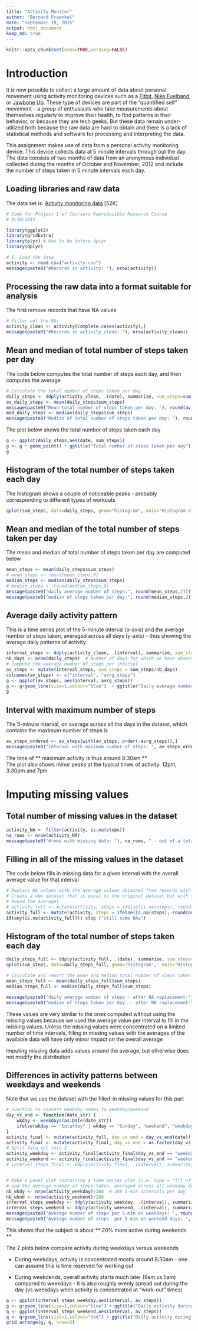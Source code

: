 ```yaml
---
title: "Activity Monitor"
author: "Bernard Fraenkel"
date: "September 19, 2015"
output: html_document
keep_md: true
---
```

```r
knitr::opts_chunk$set(echo=TRUE,warning=FALSE)
```

# Introduction
It is now possible to collect a large amount of data about personal movement using activity monitoring devices such as a [Fitbit](http://www.fitbit.com/), [Nike Fuelband](http://www.nike.com/us/en_us/c/nikeplus-fuelband), or [Jawbone Up](https://jawbone.com/up). These type of devices are part of the “quantified self” movement – a group of enthusiasts who take measurements about themselves regularly to improve their health, to find patterns in their behavior, or because they are tech geeks. But these data remain under-utilized both because the raw data are hard to obtain and there is a lack of statistical methods and software for processing and interpreting the data.

This assignment makes use of data from a personal activity monitoring device. This device collects data at 5 minute intervals through out the day. The data consists of two months of data from an anonymous individual collected during the months of October and November, 2012 and include the number of steps taken in 5 minute intervals each day.

## Loading libraries and raw data 
The data set is: [Activity monitoring data](https://d396qusza40orc.cloudfront.net/repdata%2Fdata%2Factivity.zip) [52K]

```r
# Code for Project 1 of Coursera Reproducible Research Course
# 9/16/2015

library(ggplot2)
library(gridExtra)
library(plyr) # Has to be before dplyr
library(dplyr)

# 1. Load the data
activity <- read.csv("activity.csv")
message(paste0("#Records in activity: "), nrow(activity))
```

## Processing the raw data into a format suitable for analysis

The first remove records that have NA values
```r
# Filter out the NAs
activity_clean <- activity[complete.cases(activity),]
message(paste0("#Records in activity_clean: "), nrow(activity_clean))
```
## Mean and median of total number of steps taken per day
The code below computes the total number of steps each day, and then computes the average
``` r
# Calculate the total number of steps taken per day
daily_steps <- ddply(activity_clean, .(date), summarize, sum_steps=sum(steps))
av_daily_steps <- mean(daily_steps$sum_steps)
message(paste0("Mean total number of steps taken per day: "), round(av_daily_steps,0))
med_daily_steps <- median(daily_steps$sum_steps)
message(paste0("Median of total number of steps taken per day: "), round(med_daily_steps,0))
```

The plot below shows the total number of steps taken each day

```r
g <- ggplot(daily_steps,aes(date, sum_steps))
g <- g + geom_point() + ggtitle("Total number of steps taken per day")
g
```

## Histogram of the total number of steps taken each day
The histogram shows a couple of noticeable peaks - probably corresponding to different types of workouts  
```r
qplot(sum_steps, data=daily_steps, geom="histogram", main="Histogram of total number of steps per day")
```


## Mean and median of the total number of steps taken per day
The mean and median of total number of steps taken per day are computed below  
``` r
mean_steps <- mean(daily_steps$sum_steps)
# mean_steps <- round(mean_steps,9)
median_steps <- median(daily_steps$sum_steps)
# median_steps <- round(median_steps,0)
message(paste0("daily average number of steps:", round(mean_steps,2)))
message(paste0("median of steps taken per day:", round(median_steps,2)))
```
  


## Average daily activity pattern

This is a time series plot of the 5-minute interval (x-axis) and the average number of steps taken, averaged across all days (y-axis) - thus showing the average daily patterns of activity

```r
interval_steps <- ddply(activity_clean, .(interval), summarize, sum_steps=sum(steps))
nb_days <- nrow(daily_steps)  # Number of days for which we have observations
# compute the average number of steps per interval
av_steps <- mutate(interval_steps, sum_steps = sum_steps/nb_days)
colnames(av_steps) <- c("interval", "avrg_steps")
g <- ggplot(av_steps, aes(interval, avrg_steps))
g <- g+geom_line(size=1,colour="blue")  + ggtitle("Daily average number of steps per interval")
g
```

## Interval with maximum number of steps

The  5-minute interval, on average across all the days in the dataset, which contains the maximum number of steps is 
```r
av_steps_ordered <- av_steps[with(av_steps, order(-avrg_steps)),]
message(paste0("Interval with maximum number of steps: ", av_steps_ordered[1,"interval"]))
```

The time of ** maximum activity is thus around 8:30am **  
The plot also shows minor peaks at the typical times of activity: 12pm, 3:30pm and 7pm

# Imputing missing values

## Total number of missing values in the dataset
```r
activity_NA <- filter(activity, is.na(steps))
na_rows <- nrow(activity_NA)
message(paste0("#rows with missing data: "), na_rows, " - out of a total of: ", nrow(activity))
```


## Filling in all of the missing values in the dataset

The code below fills in missing data for a given interval with the overall average value for that interval

```r

# Replace NA values with the average values obtained from records with non-missing values: av_steps
# Create a new dataset that is equal to the original dataset but with the missing data filled in.
# Round the averages 
# activity_full <- mutate(activity, steps = ifelse(is.na(steps), round(av_steps[av_steps$interval == interval, "avrg_steps"],0), steps))
activity_full <- mutate(activity, steps = ifelse(is.na(steps), round(av_steps[match(interval,av_steps$interval), "avrg_steps"],0), steps))
if(any(is.na(activity_full))) stop ("still some NAs")
```


## Histogram of the total number of steps taken each day
```r
daily_steps_full <- ddply(activity_full, .(date), summarize, sum_steps=sum(steps))
qplot(sum_steps, data=daily_steps_full, geom="histogram",  main="Histogram of total number of steps per day after imputing missing data")

# Calculate and report the mean and median total number of steps taken per day.
mean_steps_full <- mean(daily_steps_full$sum_steps)
median_steps_full <- median(daily_steps_full$sum_steps)

message(paste0("daily average number of steps - after NA replacement:", round(mean_steps_full,2)))
message(paste0("median of steps taken per day  - after NA replacement:", round(median_steps_full,2)))
```

These values  are very similar to the ones computed without using the missing values because we used the average value per interval to fill in the missing values. Unless the missing values were concentrated on a limited number of time intervals, filling in missing values with the averages of the available data will have only minor impact on the overall average 

Imputing missing data adds values around the average, but otherwise does not modify the distribution

## Differences in activity patterns between weekdays and weekends
Note that we use the dataset with the filled-in missing values for this part  
```r
# Function to convert weekday names to weekday/weekend
day_vs_end <- function(date_str) {
	wkday <- weekdays(as.Date(date_str))
	ifelse(wkday == "Saturday" | wkday == "Sunday", "weekend", "weekday")
}
activity_final <- mutate(activity_full, day_vs_end = day_vs_end(date))
activity_final <- mutate(activity_final, day_vs_end = as.factor(day_vs_end))
# Split data set into 2
activity_weekday <- activity_final[activity_final$day_vs_end == "weekday", c("interval", "steps")]
activity_weekend <- activity_final[activity_final$day_vs_end == "weekend", c("interval", "steps")]
# interval_steps_final <- ddply(activity_final, .(interval), summarize, sum_steps=sum(steps))


# Make a panel plot containing a time series plot (i.e. type = "l") of the 5-minute interval (x-axis)
# and the average number of steps taken, averaged across all weekday days or weekend days (y-axis).
nb_wkdy <- nrow(activity_weekday)/288  # 288 5-min intervals per day
nb_wknd <- nrow(activity_weekend)/288
interval_steps_weekday <- ddply(activity_weekday, .(interval), summarize, av_steps=sum(steps)/nb_wkdy)
interval_steps_weekend <- ddply(activity_weekend, .(interval), summarize, av_steps=sum(steps)/nb_wknd)
message(paste0("Average number of steps per 5-min on weekdays: ", round(sum(interval_steps_weekday$av_steps),2)))
message(paste0("Average number of steps  per 5-min on weekend days: ", round(sum(interval_steps_weekend$av_steps),2)))
```

This shows that the subject is about ** 20% more active during weekends **

The 2 plots below compare activity during weekdays versus weekends  

* During weekdays, activity is  concentrated mostly around 8:30am - one can assume this is time reserved for working out  

* During weekdends, overall activity starts much later (9am vs 5am) compared to weekdays - it is also roughly evenly spread out during the day (vs weekdays when activity is concentrated at "work-out" times)

```r
g <- ggplot(interval_steps_weekday,aes(interval, av_steps))
g <- g+geom_line(size=1,colour="blue") + ggtitle("Daily activity during weekdays") + ylim(0,250)
q <- ggplot(interval_steps_weekend,aes(interval, av_steps))
q <- q+geom_line(size=1,colour="red") + ggtitle("Daily activity during weekend") + ylim(0,250)
grid.arrange(g, q, nrow=2)
```

